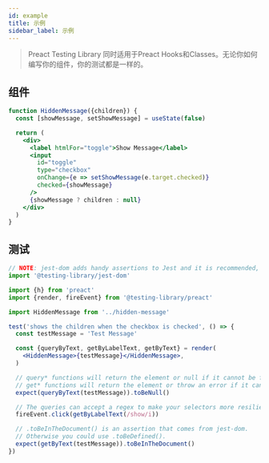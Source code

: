 ```yaml
---
id: example
title: 示例
sidebar_label: 示例
---
```


> Preact Testing Library 同时适用于Preact Hooks和Classes。无论你如何编写你的组件，你的测试都是一样的。

## 组件

```jsx
function HiddenMessage({children}) {
  const [showMessage, setShowMessage] = useState(false)

  return (
    <div>
      <label htmlFor="toggle">Show Message</label>
      <input
        id="toggle"
        type="checkbox"
        onChange={e => setShowMessage(e.target.checked)}
        checked={showMessage}
      />
      {showMessage ? children : null}
    </div>
  )
}
```

## 测试

```jsx
// NOTE: jest-dom adds handy assertions to Jest and it is recommended, but not required.
import '@testing-library/jest-dom'

import {h} from 'preact'
import {render, fireEvent} from '@testing-library/preact'

import HiddenMessage from '../hidden-message'

test('shows the children when the checkbox is checked', () => {
  const testMessage = 'Test Message'

  const {queryByText, getByLabelText, getByText} = render(
    <HiddenMessage>{testMessage}</HiddenMessage>,
  )

  // query* functions will return the element or null if it cannot be found.
  // get* functions will return the element or throw an error if it cannot be found.
  expect(queryByText(testMessage)).toBeNull()

  // The queries can accept a regex to make your selectors more resilient to content tweaks and changes.
  fireEvent.click(getByLabelText(/show/i))

  // .toBeInTheDocument() is an assertion that comes from jest-dom.
  // Otherwise you could use .toBeDefined().
  expect(getByText(testMessage)).toBeInTheDocument()
})
```

